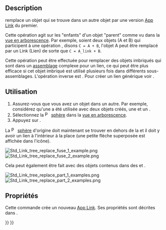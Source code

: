 <languages/>

{{Docnav/fr
|[[Std_LinkMakeRelative/fr|Créer un sous-lien]]
|[[Std_LinkUnlink/fr|Délier]]
|[[Std_Base|Std Base]]
|IconL=Std_LinkMakeRelative.svg
|IconR=Std_LinkUnlink.svg
|IconC=Freecad.svg
}}

{{GuiCommand/fr
|Name=Std LinkReplace
|Name/fr=Std Remplacer par un lien
|MenuLocation=Aucun
|Workbenches=Tous
|Version=0.19
|SeeAlso=[[Std_LinkMake/fr|Std Créer un lien]], [[Std_LinkMakeRelative/fr|Std Créer un lien relatif]], [[Std_LinkUnlink/fr|Std Délier]]
}}

== Description ==

{{Button|[[File:Std_LinkReplace.svg|16px]] [[Std_LinkReplace/fr|Std Remplacer par un lien]]}} remplace un objet qui se trouve dans un autre objet par une version [[App_Link/fr|App Link]] du premier.

Cette opération agit sur les "enfants" d'un objet "parent" comme vu dans la [[Tree_view/fr|vue en arborescence]]. Par exemple, soient deux objets (A et B) qui participent à une opération {{Button|[[File:Part_Boolean.svg|16px]] [[Part_Boolean/fr|Part Booléenne]]}}, disons <code>C = A + B</code>, l'objet A peut être remplacé par un Link (Lien) de sorte que <code>C = A_link + B</code>.

Cette opération peut être effectuée pour remplacer des objets imbriqués qui sont dans un [[assembly/fr|assemblage]] complexe pour un lien, ce qui peut être plus efficace si cet objet imbriqué est utilisé plusieurs fois dans différents sous-assemblages. L'opération inverse est {{Button|[[File:Std_LinkUnlink.svg|16px]] [[Std_LinkUnlink/fr|Std Délier]]}}. Pour créer un lien générique voir {{Button|[[File:Std_LinkMake.svg|16px]] [[Std_LinkMake/fr|Std Créer un lien]]}}.

<span id="Usage"></span>
== Utilisation ==

# Assurez-vous que vous avez un objet dans un autre. Par exemple, considérez qu'une {{Button|[[File:Part_Fuse.svg|16px]] [[Part_Fuse/fr|Part Union]]}} a été utilisée avec deux objets créés, une {{Button|[[File:Part_Sphere.svg|16px]] [[Part_Sphere/fr|Part Sphère]]}} et un {{Button|[[File:Part_Cylinder.svg|16px]] [[Part_Cylinder/fr|Part Cylindre]]}}.
# Sélectionnez la [[File:Part_Sphere.svg|16px]] [[Part_Sphere/fr|sphère]] dans la [[Tree_view/fr|vue en arborescence]].
# Appuyez sur {{Button|[[File:Std_LinkReplace.svg|16px]] [[Std_LinkReplace/fr|Remplacer par un lien]]}}.

La [[File:Part_Sphere.svg|16px]] [[Part_Sphere/fr|sphère]] d'origine doit maintenant se trouver en dehors de la {{Button|[[File:Part_Fuse.svg|16px]] [[Part_Fuse/fr|Part Union]]}} et il doit y avoir un lien à l'intérieur à la place (une petite flèche superposée est affichée dans l'icône).

[[File:Std_Link_tree_replace_fuse_1_example.png]] [[File:Std_Link_tree_replace_fuse_2_example.png]]

{{Caption|Un objet à l'intérieur d'un autre est remplacé par un lien; le lien est maintenant à l'intérieur et l'objet réel est placé à l'extérieur.}}

Cela peut également être fait avec des objets contenus dans des {{button|[[File:Std_Part.svg|16px]] [[Std_Part/fr|Std Parts]]}} et {{button|[[File:Std_Group.svg|16px]] [[Std_Group/fr|Std Groupes]]}}.

[[File:Std_Link_tree_replace_part_1_examples.png]] [[File:Std_Link_tree_replace_part_2_examples.png]]

{{Caption|Un objet à l'intérieur d'un conteneur est remplacé par un lien ; le lien est maintenant à l'intérieur et l'objet réel est placé à l'extérieur.}}

<span id="Properties"></span>
== Propriétés ==

Cette commande crée un nouveau [[App_Link/fr|App Link]]. Ses propriétés sont décrites dans {{Button|[[File:Std_LinkMake.svg|16px]] [[Std_LinkMake/fr|Std Créer un lien]]}}.


{{Docnav/fr
|[[Std_LinkMakeRelative/fr|Créer un sous-lien]]
|[[Std_LinkUnlink/fr|Délier]]
|[[Std_Base|Std Base]]
|IconL=Std_LinkMakeRelative.svg
|IconR=Std_LinkUnlink.svg
|IconC=Freecad.svg
}}

{{Std Base navi{{#translation:}}}}
{{Userdocnavi{{#translation:}}}}
{{clear}}